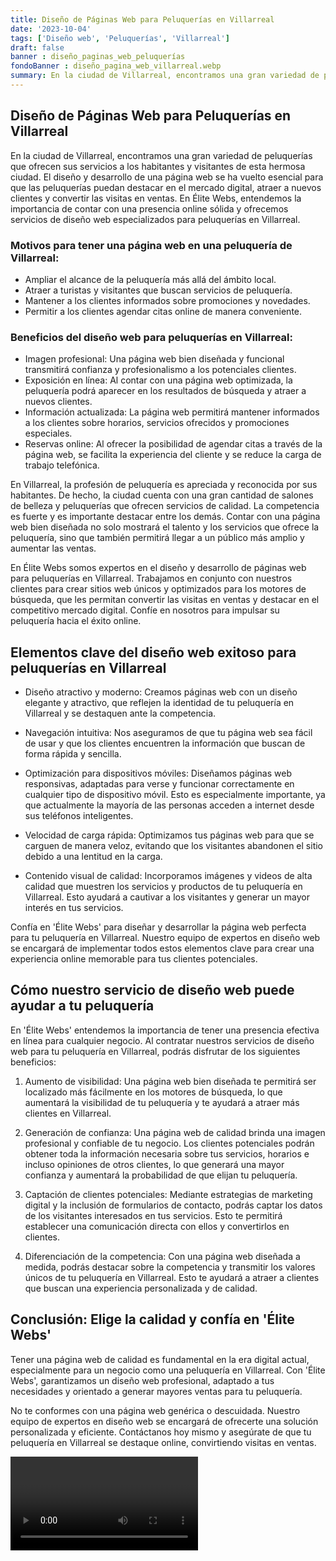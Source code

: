```yaml
---
title: Diseño de Páginas Web para Peluquerías en Villarreal
date: '2023-10-04'
tags: ['Diseño web', 'Peluquerías', 'Villarreal']
draft: false
banner : diseño_paginas_web_peluquerías
fondoBanner : diseño_pagina_web_villarreal.webp
summary: En la ciudad de Villarreal, encontramos una gran variedad de peluquerías que ofrecen sus servicios a los habitantes y visitantes de esta hermosa ciudad. El diseño y desarrollo de una página web se ha vuelto esencial para que las peluquerías puedan destacar en el mercado digital, atraer a nuevos clientes y convertir las visitas en ventas. En Élite Webs, entendemos la importancia de contar con una presencia online sólida y ofrecemos servicios de diseño web especializados para peluquerías en Villarreal.
---
```


## Diseño de Páginas Web para Peluquerías en Villarreal

En la ciudad de Villarreal, encontramos una gran variedad de peluquerías que ofrecen sus servicios a los habitantes y visitantes de esta hermosa ciudad. El diseño y desarrollo de una página web se ha vuelto esencial para que las peluquerías puedan destacar en el mercado digital, atraer a nuevos clientes y convertir las visitas en ventas. En Élite Webs, entendemos la importancia de contar con una presencia online sólida y ofrecemos servicios de diseño web especializados para peluquerías en Villarreal.

### Motivos para tener una página web en una peluquería de Villarreal:

- Ampliar el alcance de la peluquería más allá del ámbito local.
- Atraer a turistas y visitantes que buscan servicios de peluquería.
- Mantener a los clientes informados sobre promociones y novedades.
- Permitir a los clientes agendar citas online de manera conveniente.

### Beneficios del diseño web para peluquerías en Villarreal:

- Imagen profesional: Una página web bien diseñada y funcional transmitirá confianza y profesionalismo a los potenciales clientes.
- Exposición en línea: Al contar con una página web optimizada, la peluquería podrá aparecer en los resultados de búsqueda y atraer a nuevos clientes.
- Información actualizada: La página web permitirá mantener informados a los clientes sobre horarios, servicios ofrecidos y promociones especiales.
- Reservas online: Al ofrecer la posibilidad de agendar citas a través de la página web, se facilita la experiencia del cliente y se reduce la carga de trabajo telefónica.

En Villarreal, la profesión de peluquería es apreciada y reconocida por sus habitantes. De hecho, la ciudad cuenta con una gran cantidad de salones de belleza y peluquerías que ofrecen servicios de calidad. La competencia es fuerte y es importante destacar entre los demás. Contar con una página web bien diseñada no solo mostrará el talento y los servicios que ofrece la peluquería, sino que también permitirá llegar a un público más amplio y aumentar las ventas.

En Élite Webs somos expertos en el diseño y desarrollo de páginas web para peluquerías en Villarreal. Trabajamos en conjunto con nuestros clientes para crear sitios web únicos y optimizados para los motores de búsqueda, que les permitan convertir las visitas en ventas y destacar en el competitivo mercado digital. Confíe en nosotros para impulsar su peluquería hacia el éxito online.

<GifSeo />

<Cta />

## Elementos clave del diseño web exitoso para peluquerías en Villarreal

- Diseño atractivo y moderno: Creamos páginas web con un diseño elegante y atractivo, que reflejen la identidad de tu peluquería en Villarreal y se destaquen ante la competencia.

- Navegación intuitiva: Nos aseguramos de que tu página web sea fácil de usar y que los clientes encuentren la información que buscan de forma rápida y sencilla.

- Optimización para dispositivos móviles: Diseñamos páginas web responsivas, adaptadas para verse y funcionar correctamente en cualquier tipo de dispositivo móvil. Esto es especialmente importante, ya que actualmente la mayoría de las personas acceden a internet desde sus teléfonos inteligentes.

- Velocidad de carga rápida: Optimizamos tus páginas web para que se carguen de manera veloz, evitando que los visitantes abandonen el sitio debido a una lentitud en la carga.

- Contenido visual de calidad: Incorporamos imágenes y videos de alta calidad que muestren los servicios y productos de tu peluquería en Villarreal. Esto ayudará a cautivar a los visitantes y generar un mayor interés en tus servicios.

Confía en 'Élite Webs' para diseñar y desarrollar la página web perfecta para tu peluquería en Villarreal. Nuestro equipo de expertos en diseño web se encargará de implementar todos estos elementos clave para crear una experiencia online memorable para tus clientes potenciales. 

## Cómo nuestro servicio de diseño web puede ayudar a tu peluquería

En 'Élite Webs' entendemos la importancia de tener una presencia efectiva en línea para cualquier negocio. Al contratar nuestros servicios de diseño web para tu peluquería en Villarreal, podrás disfrutar de los siguientes beneficios:

1. Aumento de visibilidad: Una página web bien diseñada te permitirá ser localizado más fácilmente en los motores de búsqueda, lo que aumentará la visibilidad de tu peluquería y te ayudará a atraer más clientes en Villarreal.

2. Generación de confianza: Una página web de calidad brinda una imagen profesional y confiable de tu negocio. Los clientes potenciales podrán obtener toda la información necesaria sobre tus servicios, horarios e incluso opiniones de otros clientes, lo que generará una mayor confianza y aumentará la probabilidad de que elijan tu peluquería.

3. Captación de clientes potenciales: Mediante estrategias de marketing digital y la inclusión de formularios de contacto, podrás captar los datos de los visitantes interesados en tus servicios. Esto te permitirá establecer una comunicación directa con ellos y convertirlos en clientes.

4. Diferenciación de la competencia: Con una página web diseñada a medida, podrás destacar sobre la competencia y transmitir los valores únicos de tu peluquería en Villarreal. Esto te ayudará a atraer a clientes que buscan una experiencia personalizada y de calidad.

## Conclusión: Elige la calidad y confía en 'Élite Webs'

Tener una página web de calidad es fundamental en la era digital actual, especialmente para un negocio como una peluquería en Villarreal. Con 'Élite Webs', garantizamos un diseño web profesional, adaptado a tus necesidades y orientado a generar mayores ventas para tu peluquería.

No te conformes con una página web genérica o descuidada. Nuestro equipo de expertos en diseño web se encargará de ofrecerte una solución personalizada y eficiente. Contáctanos hoy mismo y asegúrate de que tu peluquería en Villarreal se destaque online, convirtiendo visitas en ventas.

<Video />

<CtaBot job='Peluquerías' city='Villarreal'/>

<Gmaps query='Villarreal+españa+maps' />